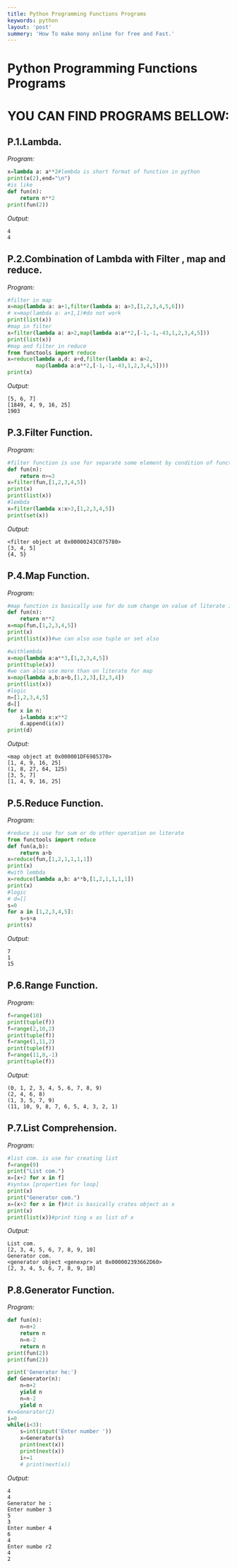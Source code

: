 ```yaml
---
title: Python Programming Functions Programs
keywords: python
layout: 'post'
summery: 'How To make mony online for free and Fast.'
---
```


# Python Programming Functions Programs

# YOU CAN FIND PROGRAMS BELLOW:

## P.1.Lambda.

*Program:*


```python
x=lambda a: a**2#lembda is short format of function in python
print(x(2),end="\n")
#is like
def fun(n):
    return n**2
print(fun(2))
```

*Output:*

```terminal
4
4
```

## P.2.Combination of Lambda with Filter , map and reduce.

*Program:*

```python
#filter in map
x=map(lambda a: a+1,filter(lambda a: a>3,[1,2,3,4,5,6]))
# x=map(lambda a: a+1,1)#do not work
print(list(x))
#map in filter
x=filter(lambda a: a>2,map(lambda a:a**2,[-1,-1,-43,1,2,3,4,5]))
print(list(x))
#map and filter in reduce
from functools import reduce
x=reduce(lambda a,d: a+d,filter(lambda a: a>2,
         map(lambda a:a**2,[-1,-1,-43,1,2,3,4,5])))
print(x)
```

*Output:*

```terminal
[5, 6, 7]
[1849, 4, 9, 16, 25]
1903
```

## P.3.Filter Function.

*Program:*

```python
#filter function is use for separate some element by condition of function
def fun(n):
    return n>=3
x=filter(fun,[1,2,3,4,5])
print(x)
print(list(x))
#lembda
x=filter(lambda x:x>3,[1,2,3,4,5])
print(set(x))
```

*Output:*

```terminal
<filter object at 0x00000243C075780>
[3, 4, 5]
{4, 5}
```

## P.4.Map Function.

*Program:*

```python
#map function is basically use for do sum change on value of literate in list
def fun(n):
    return n**2
x=map(fun,[1,2,3,4,5])
print(x)
print(list(x))#we can also use tuple or set also

#withlembda
x=map(lambda a:a**3,[1,2,3,4,5])
print(tuple(x))
#we can also use more than on literate for map
x=map(lambda a,b:a+b,[1,2,3],[2,3,4])
print(list(x))
#logic
n=[1,2,3,4,5]
d=[]
for x in n:
    i=lambda x:x**2
    d.append(i(x))
print(d)
```

*Output:*

```terminal
<map object at 0x000001DF6985370>
[1, 4, 9, 16, 25]
(1, 8, 27, 64, 125)
[3, 5, 7]
[1, 4, 9, 16, 25]
```

## P.5.Reduce Function.

*Program:*

```python
#reduce is use for sum or do other operation on literate
from functools import reduce
def fun(a,b):
    return a+b
x=reduce(fun,[1,2,1,1,1,1])
print(x)
#with lembda
x=reduce(lambda a,b: a**b,[1,2,1,1,1,1])
print(x)
#logic
# d=[]
s=0
for a in [1,2,3,4,5]:
    s=s+a
print(s)
```

*Output:*

```terminal
7
1
15
```

## P.6.Range Function.

*Program:*

```python
f=range(10)
print(tuple(f))
f=range(2,10,2)
print(tuple(f))
f=range(1,11,2)
print(tuple(f))
f=range(11,0,-1)
print(tuple(f))
```

*Output:*

```terminal
(0, 1, 2, 3, 4, 5, 6, 7, 8, 9)
(2, 4, 6, 8)
(1, 3, 5, 7, 9)
(11, 10, 9, 8, 7, 6, 5, 4, 3, 2, 1)
```

## P.7.List  Comprehension.

*Program:*

```python
#list com. is use for creating list 
f=range(9)
print("List com.")
x=[x+2 for x in f]
#syntax [properties for loop]
print(x)
print("Generator com.")
x=(x+2 for x in f)#it is basically crates object as x
print(x)
print(list(x))#print ting x as list of x
```

*Output:*

```terminal
List com.
[2, 3, 4, 5, 6, 7, 8, 9, 10]
Generator com.
<generator object <genexpr> at 0x000002393662D60>
[2, 3, 4, 5, 6, 7, 8, 9, 10]
```

## P.8.Generator Function.

*Program:*

```python
def fun(n):
    n=n+2
    return n
    n=n-2
    return n
print(fun(2))
print(fun(2))

print('Generator he:')
def Generator(n):
    n=n+2
    yield n
    n=n-2
    yield n
#x=Generator(2)
i=0
while(i<3):
    s=int(input('Enter number '))
    x=Generator(s)
    print(next(x))
    print(next(x))
    i+=1
    # print(next(x))
```

*Output:*

```terminal
4
4
Generator he :
Enter number 3
5
3
Enter number 4
6
4
Enter numbe r2
4
2
```